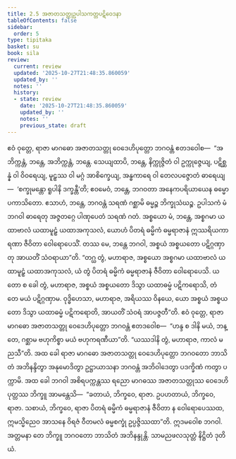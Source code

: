 ```yaml
---
title: 2.5 အဇာတသတ္တုဥပါသကတ္တပဋိဝေဒနာ
tableOfContents: false
sidebar:
  order: 5
type: tipitaka
basket: su
book: sila
review:
  current: review
  updated: '2025-10-27T21:48:35.860059'
  updated_by: ''
  notes: ''
  history:
  - state: review
    date: '2025-10-27T21:48:35.860059'
    updated_by: ''
    notes: ''
    previous_state: draft
---
```



<ReviewStatus review={frontmatter.review} showDetails={true} />

<HypothesisAnnotation frontmatter={frontmatter} />

<DynamicBreadcrumb />

<Division number="250" book="sila" e="ch" v="6" p="80">

<Paragraph number="341" book="sila">
ဧဝံ ဝုတ္တေ, ရာဇာ မာဂဓော အဇာတသတ္တု ဝေဒေဟိပုတ္တော ဘဂဝန္တံ ဧတဒဝေါစ—  “အဘိက္ကန္တံ, ဘန္တေ, အဘိက္ကန္တံ, ဘန္တေ. သေယျထာပိ, ဘန္တေ, နိက္ကုဇ္ဇိတံ ဝါ ဥက္ကုဇ္ဇေယျ, ပဋိစ္ဆန္နံ ဝါ ဝိဝရေယျ, မူဠှဿ ဝါ မဂ္ဂံ အာစိက္ခေယျ, အန္ဓကာရေ ဝါ တေလပဇ္ဇောတံ ဓာရေယျ—  ‘စက္ခုမန္တော ရူပါနိ ဒက္ခန္တီ’တိ; ဧဝမေဝံ, ဘန္တေ, ဘဂဝတာ အနေကပရိယာယေန ဓမ္မော ပကာသိတော. ဧသာဟံ, ဘန္တေ, ဘဂဝန္တံ သရဏံ ဂစ္ဆာမိ ဓမ္မဉ္စ ဘိက္ခုသံဃဉ္စ. ဥပါသကံ မံ ဘဂဝါ ဓာရေတု အဇ္ဇတဂ္ဂေ ပါဏုပေတံ သရဏံ ဂတံ. အစ္စယော မံ, ဘန္တေ, အစ္စဂမာ ယထာဗာလံ ယထာမူဠှံ ယထာအကုသလံ, ယောဟံ ပိတရံ ဓမ္မိကံ ဓမ္မရာဇာနံ ဣဿရိယကာရဏာ ဇီဝိတာ ဝေါရောပေသိံ. တဿ မေ, ဘန္တေ ဘဂဝါ, အစ္စယံ အစ္စယတော ပဋိဂ္ဂဏှာတု အာယတိံ သံဝရာယာ”တိ.
</Paragraph>

</Division>
<Division number="251" book="sila" e="ch" v="6" p="80">

<Paragraph number="342" book="sila">
“တဂ္ဃ တွံ, မဟာရာဇ, အစ္စယော အစ္စဂမာ ယထာဗာလံ ယထာမူဠှံ ယထာအကုသလံ, ယံ တွံ ပိတရံ ဓမ္မိကံ ဓမ္မရာဇာနံ ဇီဝိတာ ဝေါရောပေသိ. ယတော စ ခေါ တွံ, မဟာရာဇ, အစ္စယံ အစ္စယတော ဒိသွာ ယထာဓမ္မံ ပဋိကရောသိ, တံ တေ မယံ ပဋိဂ္ဂဏှာမ. ဝုဒ္ဓိဟေသာ, မဟာရာဇ, အရိယဿ ဝိနယေ, ယော အစ္စယံ အစ္စယတော ဒိသွာ ယထာဓမ္မံ ပဋိကရောတိ, အာယတိံ သံဝရံ အာပဇ္ဇတီ”တိ.
</Paragraph>

</Division>
<Division number="252" book="sila" e="ch" v="6" p="81">

<Paragraph number="343" book="sila">
ဧဝံ ဝုတ္တေ, ရာဇာ မာဂဓော အဇာတသတ္တု ဝေဒေဟိပုတ္တော ဘဂဝန္တံ ဧတဒဝေါစ—  “ဟန္ဒ စ ဒါနိ မယံ, ဘန္တေ, ဂစ္ဆာမ ဗဟုကိစ္စာ မယံ ဗဟုကရဏီယာ”တိ. “ယဿဒါနိ တွံ, မဟာရာဇ, ကာလံ မညသီ”တိ. အထ ခေါ ရာဇာ မာဂဓော အဇာတသတ္တု ဝေဒေဟိပုတ္တော ဘဂဝတော ဘာသိတံ အဘိနန္ဒိတွာ အနုမောဒိတွာ ဥဋ္ဌာယာသနာ ဘဂဝန္တံ အဘိဝါဒေတွာ ပဒက္ခိဏံ ကတွာ ပက္ကာမိ.
</Paragraph>

</Division>
<Division number="253" book="sila" e="ch" v="6" p="81">

<Paragraph number="344" book="sila">
အထ ခေါ ဘဂဝါ အစိရပက္ကန္တဿ ရညော မာဂဓဿ အဇာတသတ္တုဿ ဝေဒေဟိပုတ္တဿ ဘိက္ခူ အာမန္တေသိ—  “ခတာယံ, ဘိက္ခဝေ, ရာဇာ. ဥပဟတာယံ, ဘိက္ခဝေ, ရာဇာ. သစာယံ, ဘိက္ခဝေ, ရာဇာ ပိတရံ ဓမ္မိကံ ဓမ္မရာဇာနံ ဇီဝိတာ န ဝေါရောပေဿထ, ဣမသ္မိညေဝ အာသနေ ဝိရဇံ ဝီတမလံ ဓမ္မစက္ခုံ ဥပ္ပဇ္ဇိဿထာ”တိ.
</Paragraph>

<Paragraph number="345" book="sila">
ဣဒမဝေါစ ဘဂဝါ. အတ္တမနာ တေ ဘိက္ခူ ဘဂဝတော ဘာသိတံ အဘိနန္ဒုန္တိ.

</Paragraph>
</Division>

<Paragraph number="346" type="center" book="sila">
သာမညဖလသုတ္တံ နိဋ္ဌိတံ ဒုတိယံ.
</Paragraph>